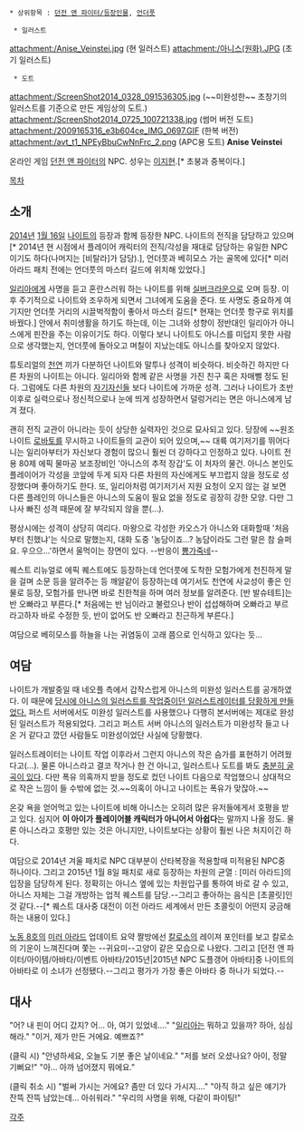  * 상위항목 : [[던전 앤 파이터/등장인물]], [[언더풋]]

  * 일러스트
attachment:/Anise_Veinstei.jpg
(현 일러스트)
attachment:/아니스(원화).JPG
(초기 일러스트)

  * 도트
attachment:/ScreenShot2014_0328_091536305.jpg
(~~미완성한~~ 초창기의 일러스트를 기준으로 만든 게임상의 도트.)
attachment:/ScreenShot2014_0725_100721338.jpg
(썸머 버전 도트)
attachment:/2009165316_e3b604ce_IMG_0697.GIF 
﻿(한복 버전) 
attachment:/avt_t1_NPEyBbuCwNnFrc_2.png 
﻿(APC용 도트) 
'''Anise Veinstei'''

온라인 게임 [[던전 앤 파이터]]의 NPC. 성우는 [[이지현]].[* 초붕과 중복이다.]

[[목차]]

== 소개 ==
[[2014년]] [[1월 16일]] [[나이트(던전 앤 파이터)|나이트]]의 등장과 함께 등장한 NPC. 나이트의 전직을 담당하고 있으며[* 2014년 현 시점에서 플레이어 캐릭터의 전직/각성을 재대로 담당하는 유일한 NPC이기도 하다(나머지는 [비탈라]가 담당).], 언더풋과 베히모스 가는 골목에 있다[* 미러 아라드 패치 전에는 언더풋의 마스터 길드에 위치해 있었다.]

[[일리아(던전 앤 파이터)|일리아]]에게 사명을 듣고 혼란스러워 하는 나이트를 위해 [[실버크라운]]으로 오며 등장. 이후 주기적으로 나이트와 조우하게 되면서 그녀에게 도움을 준다. 또 사명도 중요하게 여기지만 언더풋 거리의 시끌벅적함이 좋아서 마스터 길드[* 현재는 언더풋 항구로 위치를 바꿨다.] 안에서 취미생활을 하기도 하는데, 이는 그녀와 성향이 정반대인 일리아가 아니스에게 핀잔을 주는 이유이기도 하다. 이렇다 보니 나이트도 아니스를 미덥지 못한 사람으로 생각했는지, 언더풋에 돌아오고 며칠이 지났는데도 아니스를 찾아오지 않았다.

튜토리얼의 [[천연]] 끼가 다분하던 나이트와 말투나 성격이 비슷하다. 비슷하긴 하지만 다른 차원의 나이트는 아니다. 일리아와 함께 같은 사명을 가진 친구 혹은 자매뻘 정도 된다. 그럼에도 다른 차원의 [[엘븐나이트|자기]][[카오스(던전 앤 파이터)|자신]]들 보다 나이트에 가까운 성격. 그러나 나이트가 초반 이후로 실력으로나 정신적으로나 눈에 띄게 성장하면서 덜렁거리는 면은 아니스에게 남겨 졌다.

괜히 전직 교관이 아니라는 듯이 상당한 실력자인 것으로 묘사되고 있다. 당장에 ~~원조 나이트 [[나이트 로바토|로바토]]를 무시하고 나이트들의 교관이 되어 있으며,~~ 대륙 여기저기를 뛰어다니는 일리아부터가 자신보다 경험이 많으니 훨씬 더 강하다고 인정하고 있다. 나이트 전용 80제 에픽 물마공 보조장비인 '아니스의 추적 장갑'도 이 처자의 물건. 아니스 본인도 플레이어가 각성을 코앞에 두게 되자 다른 차원의 자신에게도 부끄럽지 않을 정도로 성장했다며 좋아하기도 한다. 또, 일리아처럼 여기저기서 지원 요청이 오지 않는 걸 보면 다른 플레인의 아니스들은 아니스의 도움이 필요 없을 정도로 굉장히 강한 모양. 다만 그 나사 빠진 성격 때문에 잘 부각되지 않을 뿐(…).

평상시에는 성격이 상당히 여리다. 마왕으로 각성한 카오스가 아니스와 대화할때 '처음부터 친했냐'는 식으로 말했는지, 대화 도중 '농담이죠…? 농담이라도 그런 말은 참 슬퍼요. 우으으…'하면서 울먹이는 장면이 있다. --반응이 [[뿅가죽네]]--

퀘스트 리뉴얼로 에픽 퀘스트에도 등장하는데 언더풋에 도착한 모험가에게 천진하게 말을 걸며 소문 등을 알려주는 등 깨알같이 등장하는데 여기서도 천연에 사교성이 좋은 인물로 등장, 모험가를 만나면 바로 친한척을 하며 여러 정보를 알려준다. [반 발슈테트]는 반 오빠라고 부른다.[* 처음에는 반 님이라고 불렀으나 반이 섭섭해하며 오빠라고 부르라고하자 바로 수정한 듯, 반이 없어도 반 오빠라고 친근하게 부른다.]

여담으로 베히모스를 하늘을 나는 귀염둥이 고래 쯤으로 인식하고 있다는 듯...


== 여담 ==
나이트가 개발중일 때 네오플 측에서 갑작스럽게 아니스의 미완성 일러스트를 공개하였다. 이 때문에 [http://blog.naver.com/biqgo2002?Redirect=Log&logNo=30183343290 당시에 아니스의 일러스트를 작업중이던 일러스트레이터를 당황하게 만들었다.] 퍼스트 서버에서도 미완성 일러스트를 사용했으나 다행히 본서버에는 제대로 완성된 일러스트가 적용되었다. 그리고 퍼스트 서버 아니스의 일러스트가 미완성작 들고 나온 거 같다고 깠던 사람들도 미완성이었단 사실에 당황했다.

일러스트레이터는 나이트 작업 이후라서 그런지 아니스의 작은 슴가를 표현하기 어려웠다고(…). 물론 아니스라고 결코 작거나 한 건 아니고, 일러스트나 도트를 봐도 [[거유|충분히 굴곡이 있다]]. 다만 폭유 의혹까지 받을 정도로 컸던 나이트 다음으로 작업했으니 상대적으로 작은 느낌이 들 수밖에 없는 것.~~의혹이 아니고 나이트는 폭유가 맞잖아.~~

온갖 욕을 얻어먹고 있는 나이트에 비해 아니스는 오히려 많은 유저들에게서 호평을 받고 있다. 심지어 '''이 아이가 플레이어블 캐릭터가 아니어서 아쉽다'''는 말까지 나올 정도. 물론 아니스라고 호평만 있는 것은 아니지만, 나이트보다는 상황이 훨씬 나은 처지이긴 하다.

여담으로 2014년 겨울 패치로 NPC 대부분이 산타복장을 적용할때 미적용된 NPC중 하나이다. 그리고 2015년 1월 8일 패치로 새로 등장하는 차원의 균열 : [미러 아라드]의 입장을 담당하게 된다. 정확히는 아니스 옆에 있는 차원입구를 통하여 바로 갈 수 있고, 아니스 자체는 그걸 개방하는 업적 퀘스트를 담당.--그리고 좋아하는 음식은 [초콜릿]인것 같다.--[* 퀘스트 대사중 대전이 이전 아라드 세계에서 만든 초콜릿이 어떤지 궁금해 하는 내용이 있다.]

[[노동 8호]]의 [[미러 아라드]] 업데이트 요약 짤방에선 [[칼로소]]의 레이져 포인터를 보고 칼로소의 기운이 느껴진다며 쫓는 --귀요미--고양이 같은 모습으로 나왔다. 그리고 [던전 앤 파이터/아이템/아바타/이벤트 아바타/2015년|2015년 NPC 도플갱어 아바타]중 나이트의 아바타로 이 소녀가 선정됐다.--그리고 평가가 가장 좋은 아바타 중 하나가 되었다.--

== 대사 ==
"어? 내 핀이 어디 갔지? 어… 아, 여기 있었네…."
"[[일리아(던전 앤 파이터)|일리아]]는 뭐하고 있을까? 하아, 심심해라."
"이거, 제가 만든 거에요. 예쁘죠?"

(클릭 시)
"안녕하세요, 오늘도 기분 좋은 날이네요."
"저를 보러 오셨나요? 아이, 정말 기뻐요!"
"아… 아까 넘어졌지 뭐에요."

(클릭 취소 시)
"벌써 가시는 거에요? 좀만 더 있다 가시지…."
"아직 하고 싶은 얘기가 잔뜩 잔뜩 남았는데… 아쉬워라."
"우리의 사명을 위해, 다같이 파이팅!"

[[각주]]
